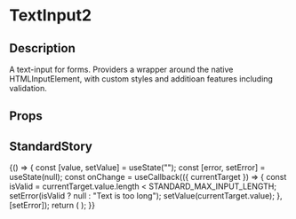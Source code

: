 
<Meta title="general/inputs/text-input" component={TextInput} />

# TextInput2

## Description
A text-input for forms. Providers a wrapper around the native HTMLInputElement, with custom styles
and additioan features including validation.

## Props
<Props of={TextInput} />

## StandardStory

<Preview>
	<Story name="standard">
		{() => {
			const [value, setValue] = useState("");
			const [error, setError] = useState(null);
			const onChange = useCallback(({ currentTarget }) => {
				const isValid = currentTarget.value.length < STANDARD_MAX_INPUT_LENGTH;
				setError(isValid ? null : "Text is too long");
				setValue(currentTarget.value);
			}, [setError]);
			return (
				<Paper>
					<TextInput
						label="Text input"
						labelInfo="(Must be fewer than 5 chars)"
						error={error}
						onChange={onChange}
						placeholder="placeholder"
						value={value}
					/>
				</Paper>
			);
		}}
	</Story>
</Preview>
